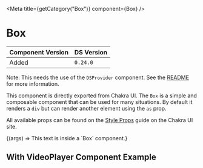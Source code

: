 

<Meta title={getCategory("Box")} component={Box} />

# Box

| Component Version | DS Version |
| ----------------- | ---------- |
| Added             | `0.24.0`   |

Note: This needs the use of the `DSProvider` component. See the
[README](https://nypl.github.io/nypl-design-system/storybook-static/?path=/story/chakra-ui--page#dsprovider)
for more information.

This component is directly exported from Chakra UI. The `Box` is a simple and
composable component that can be used for many situations. By default it renders
a `div` but can render another element using the `as` prop.

All available props can be found on the [Style Props](https://chakra-ui.com/docs/features/style-props)
guide on the Chakra UI site.

<Canvas>
  <Story
    name="Box"
    args={{
      padding: "s",
      bg: "var(--nypl-colors-brand-primary)",
      color: "white",
    }}
  >
    {(args) => <Box {...args}>This text is inside a `Box` component.</Box>}
  </Story>
</Canvas>

## With VideoPlayer Component Example

<Canvas>
  <DSProvider>
    <Box borderWidth="3px" padding="s" borderRadius="lg" overflow="hidden">
      <VideoPlayer
        videoId="nm-dD2tx6bk"
        videoType="youTube"
        aspectRatio="sixteenByNine"
      />
    </Box>
  </DSProvider>
</Canvas>
